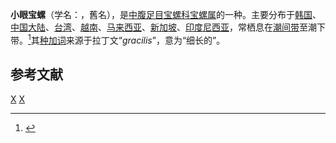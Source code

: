 {{Speciesbox 
| taxon = Cypraea gracilis
| binomial_authority = Gaskoin, 1849
}}
'''小眼宝螺'''（学名：''{{lang|la|Purpuradusta gracilis}}''，舊名''{{lang|la|Cypraea gracilis}}''），是[[中腹足目|中腹足目]][[宝螺科|宝螺科]][[宝螺属|宝螺属]]的一种。主要分布于[[韩国|韩国]]、[[中国大陆|中国大陆]]、[[台湾|台湾]]、[[越南|越南]]、[[马来西亚|马来西亚]]、[[新加坡|新加坡]]、[[印度尼西亚|印度尼西亚]]，常栖息在[[潮间带|潮间带]]至潮下带。<ref>{{cite web|url=http://shell.sinica.edu.tw/chinese/shellbase_detail.php?science_no=582|title=国际贝库：小眼宝螺|publisher=台湾贝类资料库|accessdate=2009-08-11}}</ref>其[[种加词|种加词]]来源于拉丁文“''gracilis''”，意为“细长的”。

== 参考文献 ==
{{reflist}}
{{Taxonbar|from=Q6785617}}

[[Category:宝螺属|X]]
[[Category:_1849年描述的动物|X]]